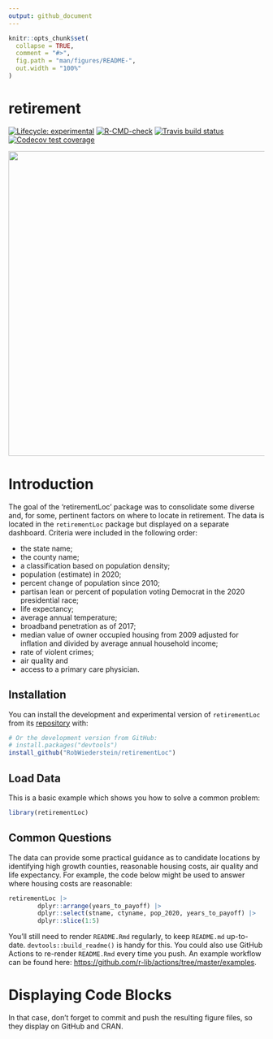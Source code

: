 ```yaml
---
output: github_document
---
```


<!-- README.md is generated from README.Rmd. Please edit that file -->

```r
knitr::opts_chunk$set(
  collapse = TRUE,
  comment = "#>",
  fig.path = "man/figures/README-",
  out.width = "100%"
)
```

# retirement

<!-- badges: start -->
[![Lifecycle: experimental](https://img.shields.io/badge/lifecycle-experimental-orange.svg)](https://lifecycle.r-lib.org/articles/stages.html#experimental)
[![R-CMD-check](https://github.com/RobWiederstein/retirement/workflows/R-CMD-check/badge.svg)](https://github.com/RobWiederstein/retirement/actions)
[![Travis build status](https://travis-ci.com/RobWiederstein/retirement.svg?branch=main)](https://travis-ci.com/RobWiederstein/retirement)
[![Codecov test coverage](https://codecov.io/gh/RobWiederstein/retirement/branch/main/graph/badge.svg)](https://codecov.io/gh/RobWiederstein/retirement?branch=main)
<!-- badges: end -->

<img src='man/figures/retirement-dashboard.png' align="center" height="600"/>


# Introduction

The goal of the 'retirementLoc' package was to consolidate some diverse and, for some, pertinent factors on where to locate in retirement.  The data is located in the `retirementLoc` package but displayed on a separate dashboard.  Criteria were included in the following order:

- the state name;
- the county name;
- a classification based on population density;
- population (estimate) in 2020;
- percent change of population since 2010;
- partisan lean or percent of population voting Democrat in the 2020 presidential race;
- life expectancy;
- average annual temperature;
- broadband penetration as of 2017;
- median value of owner occupied housing from 2009 adjusted for inflation and divided by average annual household income;
- rate of violent crimes;
- air quality and
- access to a primary care physician.

## Installation

You can install the development and experimental version of `retirementLoc` from its [repository](https://github.com/RobWiederstein/retirementLoc) with:

``` r
# Or the development version from GitHub:
# install.packages("devtools")
install_github("RobWiederstein/retirementLoc")
```

## Load Data

This is a basic example which shows you how to solve a common problem:

```r
library(retirementLoc)
```

## Common Questions

The data can provide some practical guidance as to candidate locations by identifying high growth counties, reasonable housing costs, air quality and life expectancy. For example, the code below might be used to answer where housing costs are reasonable:

```r
retirementLoc |>
        dplyr::arrange(years_to_payoff) |>
        dplyr::select(stname, ctyname, pop_2020, years_to_payoff) |>
        dplyr::slice(1:5)
```

You'll still need to render `README.Rmd` regularly, to keep `README.md` up-to-date. `devtools::build_readme()` is handy for this. You could also use GitHub Actions to re-render `README.Rmd` every time you push. An example workflow can be found here: <https://github.com/r-lib/actions/tree/master/examples>.


# Displaying Code Blocks

In that case, don't forget to commit and push the resulting figure files, so they display on GitHub and CRAN.
